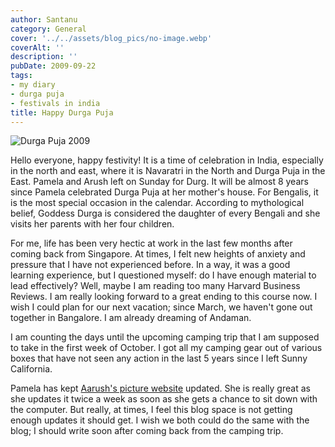 ```yaml
---
author: Santanu
category: General
cover: '../../assets/blog_pics/no-image.webp'
coverAlt: ''
description: ''
pubDate: 2009-09-22
tags:
- my diary
- durga puja
- festivals in india
title: Happy Durga Puja
---
```



<Image src={pic1} alt="Durga Puja 2009"/>

Hello everyone, happy festivity! It is a time of celebration in India, especially in the north and east, where it is Navaratri in the North and Durga Puja in the East. Pamela and Arush left on Sunday for Durg. It will be almost 8 years since Pamela celebrated Durga Puja at her mother's house. For Bengalis, it is the most special occasion in the calendar. According to mythological belief, Goddess Durga is considered the daughter of every Bengali and she visits her parents with her four children.

For me, life has been very hectic at work in the last few months after coming back from Singapore. At times, I felt new heights of anxiety and pressure that I have not experienced before. In a way, it was a good learning experience, but I questioned myself: do I have enough material to lead effectively? Well, maybe I am reading too many Harvard Business Reviews. I am really looking forward to a great ending to this course now. I wish I could plan for our next vacation; since March, we haven't gone out together in Bangalore. I am already dreaming of Andaman.

I am counting the days until the upcoming camping trip that I am supposed to take in the first week of October. I got all my camping gear out of various boxes that have not seen any action in the last 5 years since I left Sunny California.

Pamela has kept [Aarush's picture website](http://aarush.santm.com/gallery3/) updated. She is really great as she updates it twice a week as soon as she gets a chance to sit down with the computer. But really, at times, I feel this blog space is not getting enough updates it should get. I wish we both could do the same with the blog; I should write soon after coming back from the camping trip.